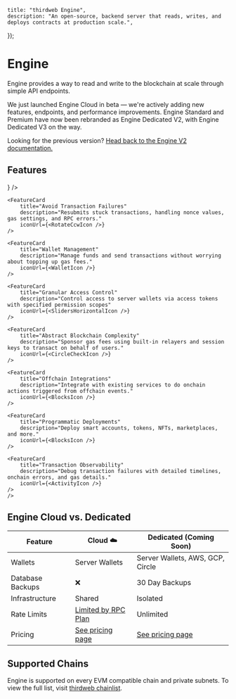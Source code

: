

	title: "thirdweb Engine",
	description: "An open-source, backend server that reads, writes, and deploys contracts at production scale.",
});

# Engine

Engine provides a way to read and write to the blockchain at scale through simple API endpoints.

<OpenSourceCard title="Engine" href="https://github.com/thirdweb-dev/engine" />

<Callout variant="info" title="Looking for the v2 documentation?">
We just launched Engine Cloud in beta — we're actively adding new features, endpoints, and performance improvements.
Engine Standard and Premium have now been rebranded as Engine Dedicated V2, with Engine Dedicated V3 on the way.

Looking for the previous version? [Head back to the Engine V2 documentation.](/engine/v2)
</Callout>

## Features

<div
	className="my-4 grid gap-2 md:grid-cols-2 lg:grid-cols-2 "
>
    <FeatureCard
        title="Concurrent Transactions"
        description="Send multiple transactions at once with automatic nonce management"
        iconUrl={<ArrowLeftRightIcon />}
    />

    <FeatureCard
        title="Avoid Transaction Failures"
        description="Resubmits stuck transactions, handling nonce values, gas settings, and RPC errors."
        iconUrl={<RotateCcwIcon />}
    />

    <FeatureCard
        title="Wallet Management"
        description="Manage funds and send transactions without worrying about topping up gas fees."
        iconUrl={<WalletIcon />}
    />

    <FeatureCard
        title="Granular Access Control"
        description="Control access to server wallets via access tokens with specified permission scopes"
        iconUrl={<SlidersHorizontalIcon />}
    />

    <FeatureCard
        title="Abstract Blockchain Complexity"
        description="Sponsor gas fees using built-in relayers and session keys to transact on behalf of users."
        iconUrl={<CircleCheckIcon />}
    />

    <FeatureCard
        title="Offchain Integrations"
        description="Integrate with existing services to do onchain actions triggered from offchain events."
        iconUrl={<BlocksIcon />}
    />

    <FeatureCard
        title="Programmatic Deployments"
        description="Deploy smart accounts, tokens, NFTs, marketplaces, and more."
        iconUrl={<BlocksIcon />}
    />

    <FeatureCard
        title="Transaction Observability"
        description="Debug transaction failures with detailed timelines, onchain errors, and gas details."
        iconUrl={<ActivityIcon />}
    />
    />
</div>

## Engine Cloud vs. Dedicated

| Feature            | Cloud ☁️                                   | Dedicated (Coming Soon)              |
|--------------------|-------------------------------------------|------------------------------------------|
| Wallets            | Server Wallets                           | Server Wallets, AWS, GCP, Circle         |
| Database Backups   | ❌                                        | 30 Day Backups                              |
| Infrastructure     | Shared                                   | Isolated                                 |
| Rate Limits        | [Limited by RPC Plan](https://thirdweb.com/pricing) | Unlimited                                |
| Pricing            | [See pricing page](https://thirdweb.com/pricing) | [See pricing page](https://thirdweb.com/pricing) |


## Supported Chains

Engine is supported on every EVM compatible chain and private subnets. To view the full list, visit [thirdweb chainlist](https://thirdweb.com/chainlist?service=engine).

<DocImage src={SupportedChains} />



